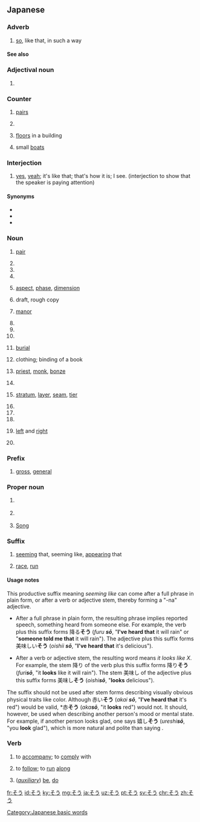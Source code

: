 {{also|ぞう|Appendix:Variations of "so"|Appendix:Variations of "sou"}}
==Japanese==

===Adverb===
{{ja-pos|adverb}}

# {{ja-def|然う}} [[so]], like that, in such a way

====See also====
{{Japanese demonstratives}}

===Adjectival noun===
{{ja-adj|infl=na}}

# {{ja-def|壮}}

===Counter===
{{ja-pos|counter}}

# {{ja-def|双}} [[pair]]s
# {{ja-def|壮}}
# {{ja-def|層}} [[floor]]s in a building
# {{ja-def|艘}} small [[boat]]s

===Interjection===
{{ja-pos|interjection}}

# {{ja-def|然う}} [[yes]], [[yeah]]; it's like that; that's how it is; I see. (interjection to show that the speaker is paying attention)

====Synonyms====
* {{ja-r|はい}}
* {{ja-r|その通り|その とおり}}
* {{ja-r|うん}}

===Noun===
{{ja-noun}}

# {{ja-def|双}} [[pair]]
# {{ja-def|壮}}
# {{ja-def|宗}}
# {{ja-def|奏}}
# {{ja-def|相}} [[aspect]], [[phase]], [[dimension]]
# {{ja-def|草}} draft, rough copy
# {{ja-def|荘|庄}} [[manor]]
# {{ja-def|曹}}
# {{ja-def|喪}}
# {{ja-def|惣}}
# {{ja-def|葬}} [[burial]]
# {{ja-def|装}} clothing; binding of a book
# {{ja-def|僧}} [[priest]], [[monk]], [[bonze]]
# {{ja-def|想}}
# {{ja-def|層}} [[stratum]], [[layer]], [[seam]], [[tier]]
# {{ja-def|箏}}
# {{ja-def|甑}}
# {{ja-def|騒}}
# {{ja-def|左右}} [[left]] and [[right]]
# {{ja-def|疎雨|疏雨}}

===Prefix===
{{ja-pos|prefix}}

# {{ja-def|総}} [[gross]], [[general]]

===Proper noun===
{{ja-pos|proper}}

# {{ja-def|壮}} {{given name|male|lang=ja}}
# {{ja-def|宗}} {{surname|lang=ja}}
# {{ja-def|宋}} [[Song]]

===Suffix===
{{ja-pos|suffix}}

# [[seem]]ing that, seeming like, [[appear]]ing that
# {{ja-def|走}} [[race]], [[run]]

====Usage notes====
This productive suffix meaning ''seeming like'' can come after a full phrase in plain form, or after a verb or adjective stem, thereby forming a "-na" adjective.

* After a full phrase in plain form, the resulting phrase implies reported speech, something heard from someone else. For example, the verb {{l|ja|降る|tr=''furu'', "to fall from the sky"}} plus this suffix forms 降る'''そう''' (''furu '''sō''''', "'''I've heard that''' it will rain" or "'''someone told me that''' it will rain"). The adjective {{l|ja|美味しい|tr=''oishii'', "delicious"}} plus this suffix forms 美味しい'''そう''' (''oishii '''sō''''', "'''I've heard that''' it's delicious").

* After a verb or adjective stem, the resulting word means ''it looks like X''. For example, the stem 降り of the verb {{l|ja|降る|tr=''furu'', "to fall from the sky"}} plus this suffix forms 降り'''そう''' (''furi'''sō''''', "it '''looks''' like it will rain"). The stem 美味し of the adjective {{l|ja|美味しい|tr=''oishii'', "delicious"}} plus this suffix forms 美味し'''そう''' (''oishi'''sō''''', "'''looks''' delicious").

The suffix should not be used after stem forms describing visually obvious physical traits like color. Although 赤い'''そう''' (''akai '''sō''''', "'''I've heard that''' it's red") would be valid, *赤'''そう''' (''aka'''sō''''', "it '''looks''' red") would not. It should, however, be used when describing another person's mood or mental state. For example, if another person looks glad, one says 嬉し'''そう''' (''ureshi'''sō''''', "you '''look''' glad"), which is more natural and polite than saying {{l|ja|嬉しい|tr=''ureshii'', "you are glad"}}.

===Verb===
{{ja-verb}}

# {{ja-def|添う|副う}} to [[accompany]]; to [[comply]] with
# {{ja-def|沿う}} to [[follow]]; to [[run]] [[along]]
# {{ja-def|候}} (''[[auxiliary]]'') [[be]], [[do]]

[[Category:Japanese basic words]]

[[fr:そう]]
[[id:そう]]
[[ky:そう]]
[[mg:そう]]
[[ja:そう]]
[[uz:そう]]
[[pt:そう]]
[[sv:そう]]
[[chr:そう]]
[[zh:そう]]
